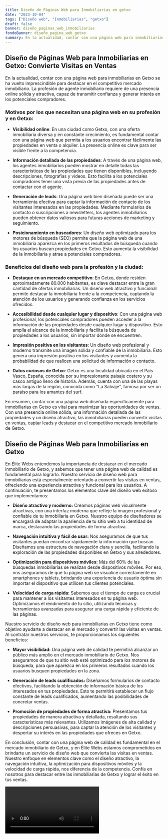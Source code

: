 ```yaml
---
title: Diseño de Páginas Web para Inmobiliarias en getxo
date: "2023-10-04"
tags: ["Diseño web", "Inmobiliarias", "getxo"]
draft: false
banner: diseño_paginas_web_inmobiliarias
fondoBanner: diseño_pagina_web_getxo
summary: En la actualidad, contar con una página web para inmobiliarias en Getxo se ha vuelto imprescindible para destacar en el competitivo mercado inmobiliario. La profesión de agente inmobiliario requiere de una presencia online sólida y atractiva, capaz de transmitir confianza y generar interés en los potenciales compradores.
---
```



## Diseño de Páginas Web para Inmobiliarias en Getxo: Convierte Visitas en Ventas

En la actualidad, contar con una página web para inmobiliarias en Getxo se ha vuelto imprescindible para destacar en el competitivo mercado inmobiliario. La profesión de agente inmobiliario requiere de una presencia online sólida y atractiva, capaz de transmitir confianza y generar interés en los potenciales compradores.

### Motivos por los que necesitan una página web en su profesión y en Getxo:

- **Visibilidad online**: En una ciudad como Getxo, con una oferta inmobiliaria diversa y en constante crecimiento, es fundamental contar con una página web que permita a los usuarios encontrar fácilmente las propiedades en venta o alquiler. La presencia online es clave para ser visible frente a la competencia.

- **Información detallada de las propiedades**: A través de una página web, los agentes inmobiliarios pueden mostrar en detalle todas las características de las propiedades que tienen disponibles, incluyendo descripciones, fotografías y vídeos. Esto facilita a los potenciales compradores tener una vista previa de las propiedades antes de contactar con el agente.

- **Generación de leads**: Una página web bien diseñada puede ser una herramienta efectiva para captar la información de contacto de los visitantes interesados en las propiedades. Mediante formularios de contacto o suscripciones a newsletters, los agentes inmobiliarios pueden obtener datos valiosos para futuras acciones de marketing y seguimiento.

- **Posicionamiento en buscadores**: Un diseño web optimizado para los motores de búsqueda (SEO) permite que la página web de una inmobiliaria aparezca en los primeros resultados de búsqueda cuando los usuarios buscan propiedades en Getxo. Esto aumenta la visibilidad de la inmobiliaria y atrae a potenciales compradores.

### Beneficios del diseño web para la profesión y la ciudad:

- **Destaque en un mercado competitivo**: En Getxo, donde residen aproximadamente 80.000 habitantes, es clave destacar entre la gran cantidad de ofertas inmobiliarias. Un diseño web atractivo y funcional permite destacar la inmobiliaria frente a la competencia, captando la atención de los usuarios y generando confianza en los servicios ofrecidos.

- **Accesibilidad desde cualquier lugar y dispositivo**: Con una página web profesional, los potenciales compradores pueden acceder a la información de las propiedades desde cualquier lugar y dispositivo. Esto amplía el alcance de la inmobiliaria y facilita la búsqueda de propiedades a los usuarios, sin importar dónde se encuentren.

- **Impresión positiva en los visitantes**: Un diseño web profesional y moderno transmite una imagen sólida y confiable de la inmobiliaria. Esto genera una impresión positiva en los visitantes y aumenta la probabilidad de que realicen una solicitud de información o contacto.

- **Datos curiosos de Getxo**: Getxo es una localidad ubicada en el País Vasco, España, conocida por su impresionante paisaje costero y su casco antiguo lleno de historia. Además, cuenta con una de las playas más largas de la región, conocida como "La Salvaje", famosa por ser un paraíso para los amantes del surf.

En resumen, contar con una página web diseñada específicamente para inmobiliarias en Getxo es vital para maximizar las oportunidades de ventas. Con una presencia online sólida, una información detallada de las propiedades y un diseño atractivo, las inmobiliarias pueden convertir visitas en ventas, captar leads y destacar en el competitivo mercado inmobiliario de Getxo.

<GifSeo />

<Cta />

## Diseño de Páginas Web para Inmobiliarias en Getxo

En Élite Webs entendemos la importancia de destacar en el mercado inmobiliario de Getxo, y sabemos que tener una página web de calidad es fundamental para lograrlo. Nuestro servicio de diseño web para inmobiliarias está especialmente orientado a convertir las visitas en ventas, ofreciendo una experiencia atractiva y funcional para los usuarios. A continuación, te presentamos los elementos clave del diseño web exitoso que implementamos:

- **Diseño atractivo y moderno:** Creamos páginas web visualmente atractivas, con una interfaz moderna que refleje la imagen profesional y confiable de tu inmobiliaria en Getxo. Nuestro equipo de diseñadores se encargará de adaptar la apariencia de tu sitio web a tu identidad de marca, destacando las propiedades de forma atractiva.

- **Navegación intuitiva y fácil de usar:** Nos aseguramos de que tus visitantes puedan encontrar rápidamente la información que buscan. Diseñamos una estructura de navegación clara y sencilla, facilitando la exploración de las propiedades disponibles en Getxo y sus alrededores.

- **Optimización para dispositivos móviles:** Más del 60% de las búsquedas inmobiliarias se realizan desde dispositivos móviles. Por eso, nos aseguramos de que tu página web se visualice correctamente en smartphones y tablets, brindando una experiencia de usuario óptima sin importar el dispositivo que utilicen tus clientes potenciales.

- **Velocidad de carga rápida:** Sabemos que el tiempo de carga es crucial para mantener a los visitantes interesados en tu página web. Optimizamos el rendimiento de tu sitio, utilizando técnicas y herramientas avanzadas para asegurar una carga rápida y eficiente de las páginas.

Nuestro servicio de diseño web para inmobiliarias en Getxo tiene como objetivo ayudarte a destacar en el mercado y convertir las visitas en ventas. Al contratar nuestros servicios, te proporcionamos los siguientes beneficios:

- **Mayor visibilidad:** Una página web de calidad te permitirá alcanzar un público más amplio en el mercado inmobiliario de Getxo. Nos aseguramos de que tu sitio web esté optimizado para los motores de búsqueda, para que aparezca en los primeros resultados cuando los usuarios busquen propiedades en la zona.

- **Generación de leads cualificados:** Diseñamos formularios de contacto efectivos, facilitando la obtención de información básica de los interesados en tus propiedades. Esto te permitirá establecer un flujo constante de leads cualificados, aumentando las posibilidades de concretar ventas.

- **Promoción de propiedades de forma atractiva:** Presentamos tus propiedades de manera atractiva y detallada, resaltando sus características más relevantes. Utilizamos imágenes de alta calidad y descripciones persuasivas, para captar la atención de los visitantes y despertar su interés en las propiedades que ofreces en Getxo.

En conclusión, contar con una página web de calidad es fundamental en el mercado inmobiliario de Getxo, y en Élite Webs estamos comprometidos en brindarte un servicio de diseño web que convierta las visitas en ventas. Nuestro enfoque en elementos clave como el diseño atractivo, la navegación intuitiva, la optimización para dispositivos móviles y la velocidad de carga rápida, nos diferencia de la competencia. Confía en nosotros para destacar entre las inmobiliarias de Getxo y lograr el éxito en tus ventas.

<Video />

<CtaBot job="Inmobiliarias" city="getxo" />

<Gmaps query="getxo+españa+maps" />
